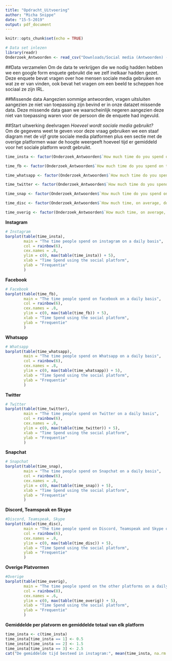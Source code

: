 ```yaml
---
title: "Opdracht_Uitvoering"
author: "Micha Snippe"
date: "15-5-2019"
output: pdf_document
---
```


```r
knitr::opts_chunk$set(echo = TRUE)
```


```r
# Data set inlezen
library(readr)
Onderzoek_Antwoorden <- read_csv("Downloads/Social media (Antwoorden) - Formulierreacties 1.csv")
```

##Data verzamelen
Om de data te verkrijgen die we nodig hadden hebben we een google form enquete gebruikt die we zelf inelkaar hadden gezet. Deze enquete bevat vragen over hoe mensen sociale media gebruiken en wat ze er van vinden, ook bevat het vragen om een beeld te scheppen hoe sociaal ze zijn IRL.

##Missende data
Aangezien sommige antwoorden, vragen uitsluiten aangezien ze niet van toepassing zijn bevind er in onze datazet missende data. Deze missende data gaan we waarscheinlijk negeren aangezien deze niet van toepassing waren voor de persoon die de enquete had ingevuld.

##Start uitwerking deelvragen
*Hoeveel wordt sociale media gebruikt?*  
Om de gegevens weet te geven voor deze vraag gebruiken we een staaf diagram met de vijf grote sociale media platformen plus een sectie met de overige platformen waar de hoogte weergeeft hoeveel tijd er gemiddeld voor het sociale platform wordt gebruikt.
```r
time_insta <- factor(Onderzoek_Antwoorden$`How much time do you spend on this platform daily?`, levels = c("0 to 1 hour(s)", "1 to 2 hours", "3 to 4 hours", "4 to 5 hours", "5 to 6 hours", ">6 hours"))

time_fb <- factor(Onderzoek_Antwoorden$`How much time do you spend on this platform daily?_1`, levels = c("0 to 1 hour(s)", "1 to 2 hours", "3 to 4 hours", "4 to 5 hours", "5 to 6 hours", ">6 hours"))

time_whatsapp <- factor(Onderzoek_Antwoorden$`How much time do you spend on this platform daily?_2`, levels = c("0 - 30 minutes", "30 minutes - 1 hour", "1 - 1.5 hours", "1.5 - 2 hours", "2 - 2.5 hours", ">3 hours"))

time_twitter <- factor(Onderzoek_Antwoorden$`How much time do you spend on this platform daily?_3`, levels = c("0 to 1 hour(s)", "1 to 2 hours", "3 to 4 hours", "4 to 5 hours", "5 to 6 hours", ">6 hours"))

time_snap <- factor(Onderzoek_Antwoorden$`How much time do you spend on this platform daily?_4`, levels = c("0 to 1 hour(s)", "1 to 2 hours", "3 to 4 hours", "4 to 5 hours", "5 to 6 hours", ">6 hours"))

time_disc <- factor(Onderzoek_Antwoorden$`How much time, on average, do you spend on these platforms daily?`, levels = c("< 1 hour", "1 - 2 hours", "2 - 3 hours", "3 - 4 hours", "5 - 6 hours", "> 6 hours"))

time_overig <- factor(Onderzoek_Antwoorden$`How much time, on average, do you spend on these social platforms on a daily basis?`, levels = c("0 - 30 minutes", "30 minutes - 1 hour", "1 - 1.5 hours", "1.5 - 2 hours", "2 - 3 hours", "3 - 4 hours", "4 - 5 hours", ">5 hours"))
```

**Instagram**
```r
# Instagram
barplot(table(time_insta),
        main = "The time people spend on instagram on a daily basis",
        col = rainbow(6),
        cex.names = .8, 
        ylim = c(0, max(table(time_insta)) + 5),
        xlab = "Time Spend using the social platform",
        ylab = "Frequentie"
        )
```

**Facebook**
```r
# Facebook
barplot(table(time_fb),
        main = "The time people spend on facebook on a daily basis",
        col = rainbow(6),
        cex.names = .8, 
        ylim = c(0, max(table(time_fb)) + 5),
        xlab = "Time Spend using the social platform",
        ylab = "Frequentie"
        )
```

**Whatsapp**
```r
# Whatsapp
barplot(table(time_whatsapp),
        main = "The time people spend on Whatsapp on a daily basis",
        col = rainbow(6),
        cex.names = .8, 
        ylim = c(0, max(table(time_whatsapp)) + 5),
        xlab = "Time Spend using the social platform",
        ylab = "Frequentie"
        )
```

**Twitter**
```r
# Twitter
barplot(table(time_twitter),
        main = "The time people spend on Twitter on a daily basis",
        col = rainbow(6),
        cex.names = .8, 
        ylim = c(0, max(table(time_twitter)) + 5),
        xlab = "Time Spend using the social platform",
        ylab = "Frequentie"
        )
```

**Snapchat**
```r
# Snapchat
barplot(table(time_snap),
        main = "The time people spend on Snapchat on a daily basis",
        col = rainbow(6),
        cex.names = .8, 
        ylim = c(0, max(table(time_snap)) + 5),
        xlab = "Time Spend using the social platform",
        ylab = "Frequentie"
        )
```

**Discord, Teamspeak en Skype**
```r
#Discord, Teamspeak, Skype
barplot(table(time_disc),
        main = "The time people spend on Discord, Teamspeak and Skype on a daily basis",
        col = rainbow(6),
        cex.names = .8, 
        ylim = c(0, max(table(time_disc)) + 5),
        xlab = "Time Spend using the social platform",
        ylab = "Frequentie"
        )
```
**Overige Platvormen**
```r
#Overige
barplot(table(time_overig),
        main = "The time people spend on the other platforms on a daily basis",
        col = rainbow(8),
        cex.names = .6, 
        ylim = c(0, max(table(time_overig)) + 5),
        xlab = "Time Spend using the social platform",
        ylab = "Frequentie"
        )
```

**Gemiddelde per platvorm en gemiddelde totaal van elk platform**
```r
time_insta <- c(time_insta)
time_insta[time_insta == 1] <- 0.5
time_insta[time_insta == 2] <- 1.5
time_insta[time_insta == 3] <- 2.5
cat("De gemiddelde tijd besteed in instagram:", mean(time_insta, na.rm = TRUE), "uur")
```
